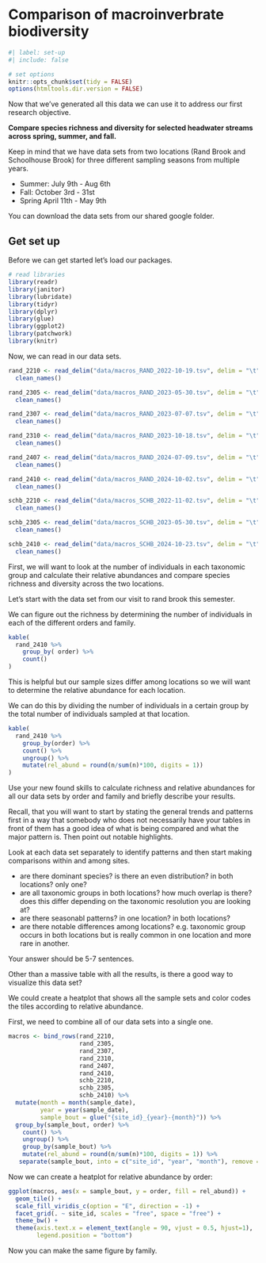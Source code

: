 
# Comparison of macroinverbrate biodiversity

```r
#| label: set-up
#| include: false

# set options
knitr::opts_chunk$set(tidy = FALSE)
options(htmltools.dir.version = FALSE)

```

Now that we've generated all this data we can use it to address our first research objective.

**Compare species richness and diversity for selected headwater streams across spring, summer, and fall.**

Keep in mind that we have data sets from two locations (Rand Brook and Schoolhouse Brook) for three different sampling seasons from multiple years.

* Summer: July 9th - Aug 6th
* Fall: October 3rd - 31st
* Spring April 11th - May 9th

You can download the data sets from our shared google folder.

## Get set up

Before we can get started let's load our packages.

```r

# read libraries
library(readr)
library(janitor)
library(lubridate)
library(tidyr)
library(dplyr)
library(glue)
library(ggplot2)
library(patchwork)
library(knitr)

```

Now, we can read in our data sets.

```r

rand_2210 <- read_delim("data/macros_RAND_2022-10-19.tsv", delim = "\t") %>%
  clean_names()

rand_2305 <- read_delim("data/macros_RAND_2023-05-30.tsv", delim = "\t") %>%
  clean_names()

rand_2307 <- read_delim("data/macros_RAND_2023-07-07.tsv", delim = "\t") %>%
  clean_names()

rand_2310 <- read_delim("data/macros_RAND_2023-10-18.tsv", delim = "\t") %>%
  clean_names()

rand_2407 <- read_delim("data/macros_RAND_2024-07-09.tsv", delim = "\t") %>%
  clean_names()

rand_2410 <- read_delim("data/macros_RAND_2024-10-02.tsv", delim = "\t") %>%
  clean_names()

schb_2210 <- read_delim("data/macros_SCHB_2022-11-02.tsv", delim = "\t") %>%
  clean_names()

schb_2305 <- read_delim("data/macros_SCHB_2023-05-30.tsv", delim = "\t") %>%
  clean_names()

schb_2410 <- read_delim("data/macros_SCHB_2024-10-23.tsv", delim = "\t") %>%
  clean_names()

```


First, we will want to look at the number of individuals in each taxonomic group and calculate their relative abundances and compare species richness and diversity across the two locations.

Let's start with the data set from our visit to rand brook this semester.

We can figure out the richness by determining the number of individuals in each of the different orders and family.

```r

kable(
  rand_2410 %>%
    group_by( order) %>%
    count()
)

```

This is helpful but our sample sizes differ among locations so we will want to determine the relative abundance for each location.

We can do this by dividing the number of individuals in a certain group by the total number of individuals sampled at that location.

```r

kable(
  rand_2410 %>%
    group_by(order) %>%
    count() %>%
    ungroup() %>%
    mutate(rel_abund = round(n/sum(n)*100, digits = 1))
)

```

::: {.callout-tip title="Consider this"}

Use your new found skills to calculate richness and relative abundances for all our data sets by order and family and briefly describe your results.

Recall, that you will want to start by stating the general trends and patterns first in a way that somebody who does not necessarily have your tables in front of them has a good idea of what is being compared and what the major pattern is. Then point out notable highlights.

Look at each data set separately to identify patterns and then start making comparisons within and among sites.

* are there dominant species? is there an even distribution? in both locations? only one?
* are all taxonomic groups in both locations? how much overlap is there? does this differ depending on the taxonomic resolution you are looking at?
* are there seasonabl patterns? in one location? in both locations?
* are there notable differences among locations? e.g. taxonomic group occurs in both locations but is really common in one location and more rare in another.

Your answer should be 5-7 sentences.

:::


::: {.callout-tip title="Consider this"}

Other than a massive table with all the results, is there a good way to visualize this data set?

:::

::: {.callout-note title="Answer" collapse="true"}

We could create a heatplot that shows all the sample sets and color codes the tiles according to relative abundance.

First, we need to combine all of our data sets into a single one.

```r

macros <- bind_rows(rand_2210,
                    rand_2305,
                    rand_2307,
                    rand_2310,
                    rand_2407,
                    rand_2410,
                    schb_2210,
                    schb_2305,
                    schb_2410) %>%
  mutate(month = month(sample_date),
         year = year(sample_date),
         sample_bout = glue("{site_id}_{year}-{month}")) %>%
  group_by(sample_bout, order) %>%
    count() %>%
    ungroup() %>%
    group_by(sample_bout) %>%
    mutate(rel_abund = round(n/sum(n)*100, digits = 1)) %>%
   separate(sample_bout, into = c("site_id", "year", "month"), remove = FALSE)

```

Now we can create a heatplot for relative abundance by order:

```r

ggplot(macros, aes(x = sample_bout, y = order, fill = rel_abund)) +
  geom_tile() +
  scale_fill_viridis_c(option = "E", direction = -1) +
  facet_grid(. ~ site_id, scales = "free", space = "free") +
  theme_bw() +
  theme(axis.text.x = element_text(angle = 90, vjust = 0.5, hjust=1),
        legend.position = "bottom")


```

Now  you can make the same figure by family.

:::

